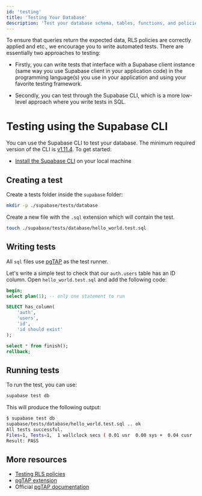 ```yaml
---
id: 'testing'
title: 'Testing Your Database'
description: 'Test your database schema, tables, functions, and policies.'
---
```


To ensure that queries return the expected data, RLS policies are correctly applied and etc., we encourage you to write automated tests. There are essentially two approaches to testing:

- Firstly, you can write tests that interface with a Supabase client instance (same way you use Supabase client in your application code) in the programming language(s) you use in your application and using your favorite testing framework.

- Secondly, you can test through the Supabase CLI, which is a more low-level approach where you write tests in SQL.

# Testing using the Supabase CLI

You can use the Supabase CLI to test your database. The minimum required version of the CLI is [v1.11.4](https://github.com/supabase/cli/releases). To get started:

- [Install the Supabase CLI](/docs/guides/cli) on your local machine

## Creating a test

Create a tests folder inside the `supabase` folder:

```bash
mkdir -p ./supabase/tests/database
```

Create a new file with the `.sql` extension which will contain the test.

```bash
touch ./supabase/tests/database/hello_world.test.sql
```

## Writing tests

All `sql` files use [pgTAP](/docs/guides/database/extensions/pgtap) as the test runner.

Let's write a simple test to check that our `auth.users` table has an ID column. Open `hello_world.test.sql` and add the following code:

```sql
begin;
select plan(1); -- only one statement to run

SELECT has_column(
    'auth',
    'users',
    'id',
    'id should exist'
);

select * from finish();
rollback;
```

## Running tests

To run the test, you can use:

```bash
supabase test db
```

This will produce the following output:

```bash
$ supabase test db
supabase/tests/database/hello_world.test.sql .. ok
All tests successful.
Files=1, Tests=1,  1 wallclock secs ( 0.01 usr  0.00 sys +  0.04 cusr  0.02 csys =  0.07 CPU)
Result: PASS
```

## More resources

- [Testing RLS policies](/docs/guides/database/extensions/pgtap#testing-rls-policies)
- [pgTAP extension](/docs/guides/database/extensions/pgtap)
- Official [pgTAP documentation](https://pgtap.org/)
